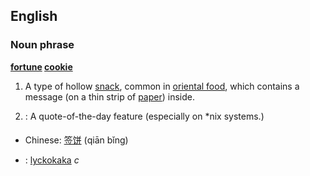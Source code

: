 ==English==

===Noun phrase===
'''[[fortune]] [[cookie]]'''

#A type of hollow [[snack]], common in [[oriental food]], which contains a message (on a thin strip of [[paper]]) inside.
#{{cattag|computing}}: A quote-of-the-day feature (especially on *nix systems.)

===={{trans}}====
*Chinese: [[签饼]] (qiān bǐng)
*{{sv}}: [[lyckokaka]] ''c''

<!-- very funny. [[Category:Hollow things with messages inside]] -->